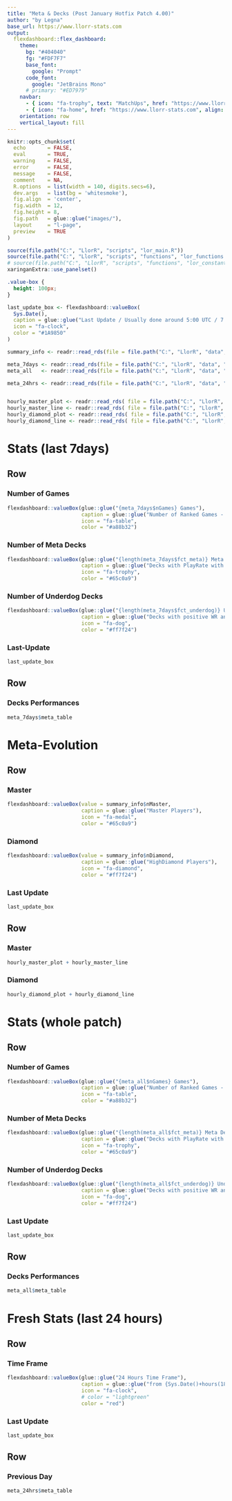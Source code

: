 ```yaml
---
title: "Meta & Decks (Post January Hotfix Patch 4.00)"
author: "by Legna"
base_url: https://www.llorr-stats.com
output:
  flexdashboard::flex_dashboard:
    theme:
      bg: "#404040"
      fg: "#FDF7F7"
      base_font:
        google: "Prompt"
      code_font:
        google: "JetBrains Mono"
      # primary: "#ED7979"
    navbar:
      - { icon: "fa-trophy", text: "MatchUps", href: "https://www.llorr-stats.com/static/mu.html", align: right }
      - { icon: "fa-home", href: "https://www.llorr-stats.com", align: right }
    orientation: row
    vertical_layout: fill
---
```


```r
knitr::opts_chunk$set(
  echo       = FALSE, 
  eval       = TRUE, 
  warning    = FALSE, 
  error      = FALSE, 
  message    = FALSE, 
  comment    = NA, 
  R.options  = list(width = 140, digits.secs=6), 
  dev.args   = list(bg = 'whitesmoke'), 
  fig.align  = 'center', 
  fig.width  = 12, 
  fig.height = 8, 
  fig.path   = glue::glue("images/"), 
  layout     = "l-page", 
  preview    = TRUE
)

source(file.path("C:", "LlorR", "scripts", "lor_main.R"))
source(file.path("C:", "LlorR", "scripts", "functions", "lor_functions.R"))
# source(file.path("C:", "LlorR", "scripts", "functions", "lor_constants.R"))
xaringanExtra::use_panelset()
```

```css
.value-box {
  height: 100px;
}
```

```r
last_update_box <- flexdashboard::valueBox(
  Sys.Date(), 
  caption = glue::glue("Last Update / Usually done around 5:00 UTC / 7:00 CET"), 
  icon = "fa-clock", 
  color = "#1A9850"
)
```

```r
summary_info <- readr::read_rds(file = file.path("C:", "LlorR", "data", "clean","summary_info.rds") )

meta_7days <- readr::read_rds(file = file.path("C:", "LlorR", "data", "clean","meta_week.rds") )
meta_all   <- readr::read_rds(file = file.path("C:", "LlorR", "data", "clean","meta_all.rds") )

meta_24hrs <- readr::read_rds(file = file.path("C:", "LlorR", "data", "clean","meta_24hrs.rds") )


hourly_master_plot <- readr::read_rds( file = file.path("C:", "LlorR", "data", "clean","hourly_master_plot.rds") )
hourly_master_line <- readr::read_rds( file = file.path("C:", "LlorR", "data", "clean","hourly_master_line.rds") )
hourly_diamond_plot <- readr::read_rds( file = file.path("C:", "LlorR", "data", "clean","hourly_diamond_plot.rds") )
hourly_diamond_line <- readr::read_rds( file = file.path("C:", "LlorR", "data", "clean","hourly_diamond_line.rds") )
```

Stats (last 7days) {data-icon="fa-table" data-orientation=rows}
================================

Row {data-heigth="125"}
-----------------------------------------------------------------------

### Number of Games

```r
flexdashboard::valueBox(glue::glue("{meta_7days$nGames} Games"), 
                        caption = glue::glue("Number of Ranked Games - Master"), 
                        icon = "fa-table", 
                        color = "#a88b32")
```

### Number of Meta Decks

```r
flexdashboard::valueBox(glue::glue("{length(meta_7days$fct_meta)} Meta Decks"), 
                        caption = glue::glue("Decks with PlayRate with at least 1%"), 
                        icon = "fa-trophy", 
                        color = "#65c0a9")
```

### Number of Underdog Decks

```r
flexdashboard::valueBox(glue::glue("{length(meta_7days$fct_underdog)} Underdog Decks"), 
                        caption = glue::glue("Decks with positive WR and PR in 0.1% to 1%"), 
                        icon = "fa-dog", 
                        color = "#ff7f24")
```

### Last-Update

```r
last_update_box
```

Row {data-heigth="875"}
-----------------------------------------------------------------------

### Decks Performances

```r
meta_7days$meta_table
```

Meta-Evolution {data-icon="fa-chart-line"}
================================

Row {data-heigth="125"}
-----------------------------------------------------------------------

### Master

```r
flexdashboard::valueBox(value = summary_info$nMaster,
                        caption = glue::glue("Master Players"), 
                        icon = "fa-medal", 
                        color = "#65c0a9")
```

### Diamond

```r
flexdashboard::valueBox(value = summary_info$nDiamond, 
                        caption = glue::glue("HighDiamond Players"), 
                        icon = "fa-diamond", 
                        color = "#ff7f24")
```

### Last Update

```r
last_update_box
```

Row {.tabset}
-----------------------------------------------------------------------

### Master

```r
hourly_master_plot + hourly_master_line
```

### Diamond

```r
hourly_diamond_plot + hourly_diamond_line
```

Stats (whole patch) {data-icon="fa-table"}
================================

Row 
-----------------------------------------------------------------------

### Number of Games

```r
flexdashboard::valueBox(glue::glue("{meta_all$nGames} Games"), 
                        caption = glue::glue("Number of Ranked Games - by Master players"), 
                        icon = "fa-table", 
                        color = "#a88b32")
```

### Number of Meta Decks

```r
flexdashboard::valueBox(glue::glue("{length(meta_all$fct_meta)} Meta Decks"), 
                        caption = glue::glue("Decks with PlayRate with at least 1%"), 
                        icon = "fa-trophy", 
                        color = "#65c0a9")
```

### Number of Underdog Decks

```r
flexdashboard::valueBox(glue::glue("{length(meta_all$fct_underdog)} Underdog Decks"), 
                        caption = glue::glue("Decks with positive WR and PR in 0.1% to 1%"), 
                        icon = "fa-dog", 
                        color = "#ff7f24")
```

### Last Update

```r
last_update_box
```

Row {data-heigth="875"}
-----------------------------------------------------------------------

### Decks Performances

```r
meta_all$meta_table
```

Fresh Stats (last 24 hours) {data-icon="fa-table"}
================================

Row {data-heigth="125"}
-----------------------------------------------------------------------

### Time Frame

```r
flexdashboard::valueBox(glue::glue("24 Hours Time Frame"), 
                        caption = glue::glue("from {Sys.Date()+hours(18)-days(2)} to {Sys.Date()+hours(18)-days(1)}"), 
                        icon = "fa-clock", 
                        # color = "lightgreen"
                        color = "red")
```


### Last Update

```r
last_update_box
```

Row {data-heigth="875"}
-----------------------------------------------------------------------

### Previous Day

```r
meta_24hrs$meta_table  
```
